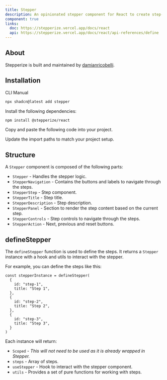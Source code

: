 ```yaml
---
title: Stepper
description: An opinionated stepper component for React to create step-by-step workflows.
component: true
links:
  doc: https://stepperize.vercel.app/docs/react
  api: https://stepperize.vercel.app/docs/react/api-references/define
---
```


<ComponentPreview className="[&_.preview]:justify-start" name="stepper-demo" />

## About

Stepperize is built and maintained by [damianricobelli](https://twitter.com/damianricobelli).

## Installation

<Tabs defaultValue="cli">

<TabsList>
  <TabsTrigger value="cli">CLI</TabsTrigger>
  <TabsTrigger value="manual">Manual</TabsTrigger>
</TabsList>
<TabsContent value="cli">

```bash
npx shadcn@latest add stepper
```

</TabsContent>

<TabsContent value="manual">

<Steps>

<Step>Install the following dependencies:</Step>

```bash
npm install @stepperize/react
```

<Step>Copy and paste the following code into your project.</Step>

<ComponentSource name="stepper" />

<Step>Update the import paths to match your project setup.</Step>

</Steps>

</TabsContent>

</Tabs>

## Structure

A `Stepper` component is composed of the following parts:

- `Stepper` - Handles the stepper logic.
- `StepperNavigation` - Contains the buttons and labels to navigate through the steps.
- `StepperStep` - Step component.
- `StepperTitle` - Step title.
- `StepperDescription` - Step description.
- `StepperPanel` - Section to render the step content based on the current step.
- `StepperControls` - Step controls to navigate through the steps.
- `StepperAction` - Next, previous and reset buttons.

## defineStepper

The `defineStepper` function is used to define the steps. It returns a `Stepper` instance with a hook and utils to interact with the stepper.

For example, you can define the steps like this:

```tsx
const stepperInstance = defineStepper(
  {
    id: "step-1",
    title: "Step 1",
  },
  {
    id: "step-2",
    title: "Step 2",
  },
  {
    id: "step-3",
    title: "Step 3",
  }
)
```

Each instance will return:

- `Scoped` - _This will not need to be used as it is already wrapped in Stepper._
- `steps` - Array of steps.
- `useStepper` - Hook to interact with the stepper component.
- `utils` - Provides a set of pure functions for working with steps.
